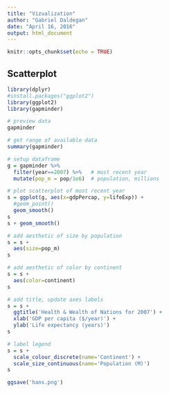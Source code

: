 ```yaml
---
title: "Vizualization"
author: "Gabriel Daldegan"
date: "April 16, 2016"
output: html_document
---
```


```r
knitr::opts_chunk$set(echo = TRUE)
```


## Scatterplot

```r
library(dplyr)
#install.packages("ggplot2")
library(ggplot2)
library(gapminder)

# preview data
gapminder

# get range of available data
summary(gapminder)

```

```r
# setup dataframe
g = gapminder %>%
  filter(year==2007) %>%   # most recent year 
  mutate(pop_m = pop/1e6)  # population, millions

# plot scatterplot of most recent year 
s = ggplot(g, aes(x=gdpPercap, y=lifeExp)) +
  #geom_point()
  geom_smooth()
s
s + geom_smooth()

# add aesthetic of size by population
s = s + 
  aes(size=pop_m)
s

# add aesthetic of color by continent
s = s + 
  aes(color=continent)
s

# add title, update axes labels
s = s + 
  ggtitle('Health & Wealth of Nations for 2007') +
  xlab('GDP per capita ($/year)') +
  ylab('Life expectancy (years)')
s

# label legend
s = s + 
  scale_colour_discrete(name='Continent') +
  scale_size_continuous(name='Population (M)')
s

ggsave('hans.png')
```

